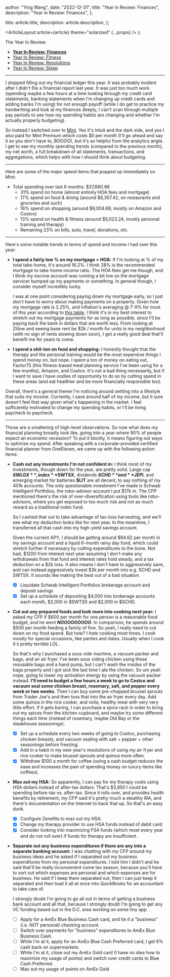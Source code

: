 
  author: "Ying Wang",
  date: "2022-12-31",
  title: "Year in Review: Finances",
  description: "Year in Review: Finances",
};

  title: article.title,
  description: article.description,
};

  <ArticleLayout article={article} theme="solarized" {...props} />
);

The Year In Review:

- [**Year In Review: Finances**](/posts/2022/12/31/year_in_review_finances)
- [Year In Review: Fitness](/posts/2022/12/31/year_in_review_fitness)
- [Year In Review: Resolutions](/posts/2022/12/31/year_in_review_resolutions)
- [Year In Review: Sleep](/posts/2022/12/31/year_in_review_sleep)

---

I stopped filling out my financial ledger this year. It was probably evident
after I didn't file a financial report last year. It was just too much work
(spending maybe a few hours at a time looking through my credit card statements,
banking statements when I'm changing up credit cards and adding banks I'm using)
for not enough payoff (while I do get to practice my handwriting and look at my
finances deeply, I can't scan through multiple pay periods to see how my
spending habits are changing and whether I'm actually properly budgeting).

So instead I switched over to [Mint](https://mint.com). Yes it's Intuit and the
dark side, and yes I also paid for Mint Premium which costs $5 per month (I'll
go ahead and say it so you don't have to, BOOOO), but it's _so_ helpful from the
analytics angle. I get to see my monthly spending trends (compared to the
previous month), my net worth, a full breakdown of all statements, transactions,
and aggregations, which helps with how I should think about budgeting.

---

Here are some of the major spend items that popped up immediately on Mint:

- Total spending over last 6 months: $37,660.98
  - 31% spend on home (almost entirely HOA fees and mortgage)
  - 17% spend on food & dining (around $6,357.42, on restaurants and groceries
    and such)
  - 16% spend on shopping (around $6,004.69, mostly on Amazon and Costco)
  - 13% spend on health & fitness (around $5,023.24, mostly personal training
    and therapy)
  - Remaining 23% on bills, auto, travel, donations, etc.

---

Here's some notable trends in terms of spend and income I had over this year:

- **I spend a fairly low % on my mortgage + HOA:** If I'm looking at % of my
  total take-home, it's around 16.2%. I think 28% is the recommended mortgage to
  take-home income ratio. The HOA fees get me though, and I think my escrow
  account was running a bit low so the mortgage servicer bumped up my payments
  or something. In general though, I consider myself incredibly lucky.

  I was at one point considering paying down my mortgage early, so I just don't
  have to worry about making payments on a property. Given how my mortgage rate
  is 2.25%, and inflation's averaging @ 7-9% for most of this year according to
  [this table](https://www.calculator.net/inflation-calculator.html), I think
  it's in my best interest to stretch out my mortgage payments for as long as
  possible, since I'll be paying back the bank in dollars that are worth less.
  From looking at Zillow and seeing base rent be $2k / month for units in my
  neighborhood (with no sign of rents slowing down soon), I got a really good
  deal that'll benefit me for years to come.

- **I spend a shit-ton on food and shopping:** I honestly thought that the
  therapy and the personal training would be the most expensive things I spend
  money on, but nope. I spent a ton of money on eating out, Factor75 (this
  fitness-based meal planning service I've been using for a few months), Amazon,
  and Costco. It's not a bad thing necessarily, but if I want to save I have
  oodles of opportunity to do so by cutting spend in these areas (and eat
  healthier and be more financially responsible too).

Overall, there's a general theme I'm noticing around settling into a lifestyle
that suits my income. Currently, I save around half of my income, but it sure
doesn't feel that way given what's happening in the market. I feel sufficiently
motivated to change my spending habits, or I'll be living paycheck to paycheck.

---

Those are a smattering of high-level observations. So now what does my financial
planning broadly look like, going into a year where 90% of people expect an
economic recession? To put it bluntly, it means figuring out ways to optimize my
spend. After speaking with a corporate-provided certified financial planner from
OneEleven, we came up with the following action items:

- **Cash out any investments I'm not confident in:** I think most of my
  investments, though down for the year, are pretty solid. Large cap **$SWLGX**,
  index **$SWTSX**, dividends **$SCHD** and **$JEPI**, and emerging market for
  batteries **$LIT** are all decent, to say nothing of my 401k accounts. The
  only questionable investment I've made is Schwab Intelligent Portfolios, the
  robo-advisor account I put $17k in. The CFP mentioned there's the risk of
  over-diversification using tools like robo-advisors, where you get exposed to
  too much risk and not as much reward as a traditional index fund.

  So I cashed that out to take advantage of tax-loss harvesting, and we'll see
  what my deduction looks like for next year. In the meantime, I transferred all
  that cash into my high-yield savings account.

  Given the current APY, I should be getting around $94.62 per month in my
  savings account and a liquid 6-month rainy day fund, which could stretch
  further if necessary by cutting expenditures to the bone. Not bad, $1200 from
  interest next year assuming I don't make any withdrawals from that fund and
  interest rates hold steady, and a tax deduction on a $2k loss. It also means I
  don't have to aggressively save, and can instead aggressively invest $3k per
  month into e.g. SCHD and SWTSX. It sounds like making the best out of a bad
  situation.

  - [x] Liquidate Schwab Intelligent Portfolios brokerage account and deposit
        savings
  - [x] Set up a schedule of depositing $4,000 into brokerage accounts each
        month, $2,000 in $SWTSX and $2,000 in $SCHD.

- **Cut out any prepared foods and look more into cooking next year:** I asked
  my CFP if $600 per month for one person is a reasonable food budget, and he
  went **_NOOOOOOOOO_**. In comparison, he spends around $500 per month feeding
  a family of five. So yeah, I really need to cut down on my food spend. But
  how? I _hate_ cooking most times. I cook mostly for special occasions, like
  parties and dates. Usually when I cook it's pretty terrible LOL.

  So that's why I purchased a sous vide machine, a vacuum packer and bags, and
  an air fryer. I've been sous viding chicken using these resusable bags and a
  hand pump, but I can't wash the insides of the bags properly and I got sick
  the last time I ate the chicken. So um yeah nope, going to lower my activation
  energy by using the vacuum packer instead. **I'll need to budget a few hours a
  week to go to Costco and vacuum seal some chicken breast, rosemary, salt, and
  pepper every week or two weeks**. Then I can buy some pre-chopped brussel
  sprouts from Trader Joe's and then toss that into the air fryer every day. Add
  some quinoa in the rice cooker, and voila, healthy meal with very very little
  effort. If it gets boring, I can purchase a spice rack in order to bring out
  my spices from the kitchen cupboard, and maybe try some different things each
  time (instead of rosemary, maybe Old Bay or the steakhouse seasonings).

  - [x] Set up a schedule every two weeks of going to Costco, purchasing chicken
        breasts, and vacuum sealing with salt + pepper + other seasonings before
        freezing.
  - [x] Add in a habit in my new year's resolutions of using my air fryer and
        rice cooker to make brussel sprouts and quinoa more often.
  - [x] Withdraw $100 a month for coffee (using a cash budget reduces the ease
        and increases the pain of spending money on luxury items like coffees).

- **Max out my HSA:** So apparently, I can pay for my therapy costs using HSA
  dollars instead of after-tax dollars. That's $3,850 I could be spending
  before-tax vs. after-tax. Since it rolls over, and provides health benefits by
  retirement, my CFP said it's pretty much a stealthy IRA, and there's
  documentation on the Internet to back that up. So that's an easy dunk.

  - [x] Configure Zenefits to max out my HSA.
  - [x] Change my therapy provider to use HSA funds instead of debit card.
  - [x] Consider looking into maximizing FSA funds (which reset every year and
        do not roll over) if funds for therapy are insufficient.

- **Separate out any business expenditures if there are any into a separate
  banking account:** I was chatting with my CFP around my business ideas and he
  asked if I separated out my business expenditures from my personal
  expenditures. I told him I didn't and he said that'll be really inconvenient
  come tax season, because you'll have to sort out which expenses are personal
  and which expenses are for business. He said if I keep them separated out,
  then I can just keep it separated and then load it all at once into
  QuickBooks for an accountant to take care of.

  I strongly doubt I'm going to go all out in terms of getting a business bank
  account and all that, because I strongly doubt I'm going to get any VC funding
  based out in the D.C. area working on some tiny app.

  - [ ] Apply for a AmEx Blue Business Cash card, and tie it a "business" (i.e.
        NOT personal) checking account.
  - [ ] Switch over payments for "business" expenditures to AmEx Blue Business
        Cash.
  - [ ] While I'm at it, apply for an AmEx Blue Cash Preferred card, I get 6%
        cash back on supermarkets.
  - [ ] While I'm at it, close out my AmEx Gold card (I have no idea how to
        maximize my usage of points) and switch over credit cards to Blue Cash
        Preferred.
  - [ ] Max out my usage of points on AmEx Gold
